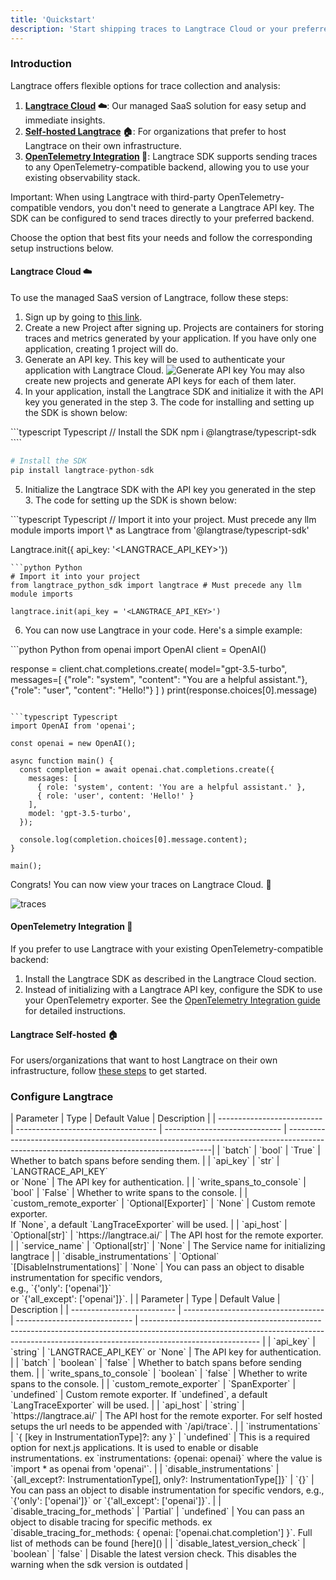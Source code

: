```yaml
---
title: 'Quickstart'
description: 'Start shipping traces to Langtrace Cloud or your preferred OpenTelemetry-compatible backend in under 5 minutes!'
---
```


### Introduction

Langtrace offers flexible options for trace collection and analysis:

1. **[Langtrace Cloud](#langtrace-cloud) ☁️**: Our managed SaaS solution for easy setup and immediate insights.
2. **[Self-hosted Langtrace](#langtrace-self-hosted) 🏠**: For organizations that prefer to host Langtrace on their own infrastructure.
3. **[OpenTelemetry Integration](#opentelemetry-integration) 🔗**: Langtrace SDK supports sending traces to any OpenTelemetry-compatible backend, allowing you to use your existing observability stack.

<Callout type="info">
  Important: When using Langtrace with third-party OpenTelemetry-compatible vendors, you don't need to generate a Langtrace API key. The SDK can be configured to send traces directly to your preferred backend.
</Callout>

Choose the option that best fits your needs and follow the corresponding setup instructions below.

#### Langtrace Cloud ☁️

To use the managed SaaS version of Langtrace, follow these steps:
1. Sign up by going to [this link](https://langtrace.ai/signup).
2. Create a new Project after signing up. Projects are containers for storing traces and metrics generated by your application. If you have only one application, creating 1 project will do.
3. Generate an API key. This key will be used to authenticate your application with Langtrace Cloud.
   ![Generate API key](/images/SCR-20240402-kvdo.png)
   <Tip>
     You may also create new projects and generate API keys for each of them
     later.
   </Tip>
4. In your application, install the Langtrace SDK and initialize it with the API key you generated in the step 3. The code for installing and setting up the SDK is shown below:

<CodeGroup>
  ```typescript Typescript
  // Install the SDK
  npm i @langtrase/typescript-sdk
````

```python Python
# Install the SDK
pip install langtrace-python-sdk
````

</CodeGroup>

5. Initialize the Langtrace SDK with the API key you generated in the step 3. The code for setting up the SDK is shown below:

<CodeGroup>
  ```typescript Typescript
// Import it into your project. Must precede any llm module imports
import \* as Langtrace from '@langtrase/typescript-sdk'

Langtrace.init({ api_key: '<LANGTRACE_API_KEY>'})
````
```python Python
# Import it into your project
from langtrace_python_sdk import langtrace # Must precede any llm module imports

langtrace.init(api_key = '<LANGTRACE_API_KEY>')
````

</CodeGroup>

6. You can now use Langtrace in your code. Here's a simple example:

<CodeGroup>
```python Python
from openai import OpenAI
client = OpenAI()

response = client.chat.completions.create(
    model="gpt-3.5-turbo",
    messages=[
        {"role": "system", "content": "You are a helpful assistant."},
        {"role": "user", "content": "Hello!"}
    ]
)
print(response.choices[0].message)
```

```typescript Typescript
import OpenAI from 'openai';

const openai = new OpenAI();

async function main() {
  const completion = await openai.chat.completions.create({
    messages: [
      { role: 'system', content: 'You are a helpful assistant.' },
      { role: 'user', content: 'Hello!' }
    ],
    model: 'gpt-3.5-turbo',
  });

  console.log(completion.choices[0].message.content);
}

main();
```
</CodeGroup>
Congrats! You can now view your traces on Langtrace Cloud. 🚀

![traces](/images/trace.png)


#### OpenTelemetry Integration 🔗

If you prefer to use Langtrace with your existing OpenTelemetry-compatible backend:

1. Install the Langtrace SDK as described in the Langtrace Cloud section.
2. Instead of initializing with a Langtrace API key, configure the SDK to use your OpenTelemetry exporter. See the [OpenTelemetry Integration guide](https://opentelemetry.io/docs/languages/python/) for detailed instructions.

#### Langtrace Self-hosted 🏠

For users/organizations that want to host Langtrace on their own infrastructure, follow [these steps](hosting/overview) to get started.


### Configure Langtrace
<Tabs>
  <Tab title='Python SDK'>
  | Parameter                  | Type                                | Default Value                 | Description                                                                                                                              |
  | -------------------------- | ----------------------------------- | ----------------------------- | -----------------------------------------------------------------------------------------------------------------------------------------|
  | `batch`                    | `bool`                              | `True`                        | Whether to batch spans before sending them.                                                                                              |
  | `api_key`                  | `str`                               | `LANGTRACE_API_KEY` <br/> or `None` | The API key for authentication.                                                                                                    |
  | `write_spans_to_console`   | `bool`                              | `False`                       | Whether to write spans to the console.                                                                                                   |
  | `custom_remote_exporter`   | `Optional[Exporter]`                | `None`                        | Custom remote exporter. <br/> If `None`, a default `LangTraceExporter` will be used.                                                     |
  | `api_host`                 | `Optional[str]`                     | `https://langtrace.ai/`       | The API host for the remote exporter.                                                                                                    |
  | `service_name`             | `Optional[str]`                     | `None`                        | The Service name for initializing langtrace                                                                                                   |
  | `disable_instrumentations` | `Optional`<br/>`[DisableInstrumentations]` | `None`                 | You can pass an object to disable instrumentation for specific vendors,<br/> e.g., `{'only': ['openai']}` <br/> or `{'all_except': ['openai']}`. |
  </Tab>

  <Tab title='Typescript SDK'>
  | Parameter                  | Type                                | Default Value                 | Description                                                                                                                                                                               |
  | -------------------------- | ----------------------------------- | ----------------------------- | ----------------------------------------------------------------------------------------------------------------------------------------------------------------------------------------- |
  | `api_key`                  | `string`                            | `LANGTRACE_API_KEY` or `None` | The API key for authentication.                                                                                                                                                           |
  | `batch`                    | `boolean`                           | `false`                       | Whether to batch spans before sending them.                                                                                                                                               |
  | `write_spans_to_console`   | `boolean`                           | `false`                       | Whether to write spans to the console.                                                                                                                                                    |
  | `custom_remote_exporter`   | `SpanExporter`                      | `undefined`                   | Custom remote exporter. If `undefined`, a default `LangTraceExporter` will be used.                                                                                                       |
  | `api_host`                 | `string`                            | `https://langtrace.ai/`       | The API host for the remote exporter. For self hosted setups the url needs to be appended with `/api/trace`.                                                                                                                                                     |
  | `instrumentations`         | `{ [key in InstrumentationType]?: any }` | `undefined`                  | This is a required option for next.js applications. It is used to enable or disable instrumentations. ex `instrumentations: {openai: openai}` where the value is `import * as openai from 'openai'`. |
  | `disable_instrumentations` | `{all_except?: InstrumentationType[], only?: InstrumentationType[]}` | `{}` | You can pass an object to disable instrumentation for specific vendors, e.g., `{'only': ['openai']}` or `{'all_except': ['openai']}`.                                                     |
  | `disable_tracing_for_methods` | `Partial<TracedMethods>` | `undefined` | You can pass an object to disable tracing for specific methods. ex `disable_tracing_for_methods: { openai: ['openai.chat.completion'] }`. Full list of methods can be found [here]() |
  | `disable_latest_version_check` | `boolean` | `false` | Disable the latest version check. This disables the warning when the sdk version is outdated |
  </Tab>
</Tabs>
